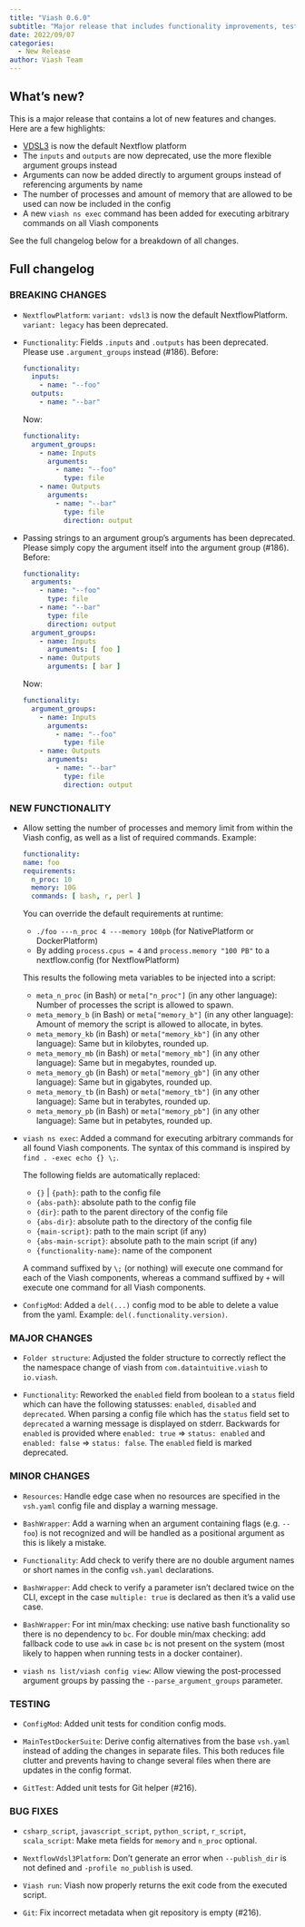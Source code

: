 ```yaml
---
title: "Viash 0.6.0"
subtitle: "Major release that includes functionality improvements, testing options and several bug fixes"
date: 2022/09/07
categories:
  - New Release
author: Viash Team
---
```


## What's new?

This is a major release that contains a lot of new features and changes. Here are a few highlights:

- [VDSL3](/documentation/reference/config/platforms/NextflowVdsl3Platform.html) is now the default Nextflow platform
- The `inputs` and `outputs` are now deprecated, use the more flexible argument groups instead
- Arguments can now be added directly to argument groups instead of referencing arguments by name
- The number of processes and amount of memory that are allowed to be used can now be included in the config
- A new `viash ns exec` command has been added for executing arbitrary commands on all Viash components

See the full changelog below for a breakdown of all changes.

## Full changelog

### BREAKING CHANGES

* `NextflowPlatform`: `variant: vdsl3` is now the default NextflowPlatform. `variant: legacy` has been deprecated.

* `Functionality`: Fields `.inputs` and `.outputs` has been deprecated. Please use `.argument_groups` instead (#186).
  Before:
  ```yaml
  functionality:
    inputs:
      - name: "--foo"
    outputs:
      - name: "--bar"
  ```
  Now:
  ```yaml
  functionality:
    argument_groups:
      - name: Inputs
        arguments:
          - name: "--foo"
            type: file
      - name: Outputs
        arguments:
          - name: "--bar"
            type: file
            direction: output
  ```

* Passing strings to an argument group's arguments has been deprecated. Please simply copy the argument itself into the argument group (#186).
  Before:
  ```yaml
  functionality:
    arguments:
      - name: "--foo"
        type: file
      - name: "--bar"
        type: file
        direction: output
    argument_groups:
      - name: Inputs
        arguments: [ foo ]
      - name: Outputs
        arguments: [ bar ]
  ```
  Now:
  ```yaml
  functionality:
    argument_groups:
      - name: Inputs
        arguments:
          - name: "--foo"
            type: file
      - name: Outputs
        arguments:
          - name: "--bar"
            type: file
            direction: output
  ```

### NEW FUNCTIONALITY

* Allow setting the number of processes and memory limit from within the Viash config, 
  as well as a list of required commands. Example:

  ```yaml
  functionality:
  name: foo
  requirements:
    n_proc: 10
    memory: 10G
    commands: [ bash, r, perl ]
  ```
  
  You can override the default requirements at runtime:

  - `./foo ---n_proc 4 ---memory 100pb` (for NativePlatform or DockerPlatform)
  - By adding `process.cpus = 4` and `process.memory "100 PB"` to a nextflow.config (for NextflowPlatform)

  This results the following meta variables to be injected into a script:

  - `meta_n_proc` (in Bash) or `meta["n_proc"]` (in any other language): Number of processes the script is allowed to spawn.
  - `meta_memory_b` (in Bash) or `meta["memory_b"]` (in any other language): Amount of memory the script is allowed to allocate, in bytes.
  - `meta_memory_kb` (in Bash) or `meta["memory_kb"]` (in any other language): Same but in kilobytes, rounded up.
  - `meta_memory_mb` (in Bash) or `meta["memory_mb"]` (in any other language): Same but in megabytes, rounded up.
  - `meta_memory_gb` (in Bash) or `meta["memory_gb"]` (in any other language): Same but in gigabytes, rounded up.
  - `meta_memory_tb` (in Bash) or `meta["memory_tb"]` (in any other language): Same but in terabytes, rounded up.
  - `meta_memory_pb` (in Bash) or `meta["memory_pb"]` (in any other language): Same but in petabytes, rounded up.
  
* `viash ns exec`: Added a command for executing arbitrary commands for all found Viash components.
  The syntax of this command is inspired by `find . -exec echo {} \;`.
  
  The following fields are automatically replaced:
   * `{}` | `{path}`: path to the config file
   * `{abs-path}`: absolute path to the config file
   * `{dir}`: path to the parent directory of the config file
   * `{abs-dir}`: absolute path to the directory of the config file
   * `{main-script}`: path to the main script (if any)
   * `{abs-main-script}`: absolute path to the main script (if any)
   * `{functionality-name}`: name of the component
  
  A command suffixed by `\;` (or nothing) will execute one command for each
  of the Viash components, whereas a command suffixed by `+` will execute one
  command for all Viash components.

* `ConfigMod`: Added a `del(...)` config mod to be able to delete a value from the yaml. Example: `del(.functionality.version)`.

### MAJOR CHANGES

* `Folder structure`: Adjusted the folder structure to correctly reflect the the namespace change of viash from `com.dataintuitive.viash` to `io.viash`.

* `Functionality`: Reworked the `enabled` field from boolean to a `status` field which can have the following statusses: `enabled`, `disabled` and `deprecated`.
  When parsing a config file which has the `status` field set to `deprecated` a warning message is displayed on stderr.
  Backwards for `enabled` is provided where `enabled: true` => `status: enabled` and `enabled: false` => `status: false`. The `enabled` field is marked deprecated.

### MINOR CHANGES

* `Resources`: Handle edge case when no resources are specified in the `vsh.yaml` config file and display a warning message.

* `BashWrapper`: Add a warning when an argument containing flags (e.g. `--foo`) is not recognized and will be handled as a positional argument as this is likely a mistake.

* `Functionality`: Add check to verify there are no double argument names or short names in the config `vsh.yaml` declarations.

* `BashWrapper`: Add check to verify a parameter isn't declared twice on the CLI, except in the case `multiple: true` is declared as then it's a valid use case.

* `BashWrapper`: For int min/max checking: use native bash functionality so there is no dependency to `bc`.
  For double min/max checking: add fallback code to use `awk` in case `bc` is not present on the system (most likely to happen when running tests in a docker container).

* `viash ns list/viash config view`: Allow viewing the post-processed argument groups by passing the `--parse_argument_groups` parameter.

### TESTING

* `ConfigMod`: Added unit tests for condition config mods.

* `MainTestDockerSuite`: Derive config alternatives from the base `vsh.yaml` instead of adding the changes in separate files.
  This both reduces file clutter and prevents having to change several files when there are updates in the config format.

* `GitTest`: Added unit tests for Git helper (#216).

### BUG FIXES

* `csharp_script`, `javascript_script`, `python_script`, `r_script`, `scala_script`: Make meta fields for `memory` and `n_proc` optional.

* `NextflowVdsl3Platform`: Don't generate an error when `--publish_dir` is not defined and `-profile no_publish` is used.

* `Viash run`: Viash now properly returns the exit code from the executed script.

* `Git`: Fix incorrect metadata when git repository is empty (#216).

